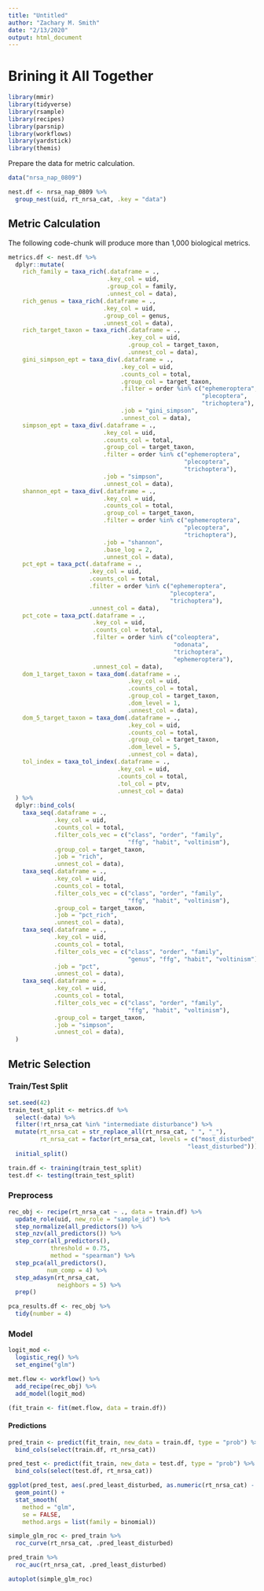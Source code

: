 ```yaml
---
title: "Untitled"
author: "Zachary M. Smith"
date: "2/13/2020"
output: html_document
---
```


# Brining it All Together

```r
library(mmir)
library(tidyverse)
library(rsample)
library(recipes)
library(parsnip)
library(workflows)
library(yardstick)
library(themis)
```

Prepare the data for metric calculation.
```r
data("nrsa_nap_0809")

nest.df <- nrsa_nap_0809 %>% 
  group_nest(uid, rt_nrsa_cat, .key = "data") 
```

## Metric Calculation

The following code-chunk will produce more than 1,000 biological metrics.
```r
metrics.df <- nest.df %>% 
  dplyr::mutate(
    rich_family = taxa_rich(.dataframe = .,
                            .key_col = uid,
                            .group_col = family,
                            .unnest_col = data),
    rich_genus = taxa_rich(.dataframe = .,
                           .key_col = uid,
                           .group_col = genus,
                           .unnest_col = data),
    rich_target_taxon = taxa_rich(.dataframe = .,
                                  .key_col = uid,
                                  .group_col = target_taxon,
                                  .unnest_col = data),
    gini_simpson_ept = taxa_div(.dataframe = .,
                                .key_col = uid,
                                .counts_col = total,
                                .group_col = target_taxon,
                                .filter = order %in% c("ephemeroptera",
                                                       "plecoptera",
                                                       "trichoptera"),
                                .job = "gini_simpson",
                                .unnest_col = data),
    simpson_ept = taxa_div(.dataframe = .,
                           .key_col = uid,
                           .counts_col = total,
                           .group_col = target_taxon,
                           .filter = order %in% c("ephemeroptera",
                                                  "plecoptera",
                                                  "trichoptera"),
                           .job = "simpson",
                           .unnest_col = data),
    shannon_ept = taxa_div(.dataframe = .,
                           .key_col = uid,
                           .counts_col = total,
                           .group_col = target_taxon,
                           .filter = order %in% c("ephemeroptera",
                                                  "plecoptera",
                                                  "trichoptera"),
                           .job = "shannon",
                           .base_log = 2,
                           .unnest_col = data),
    pct_ept = taxa_pct(.dataframe = .,
                       .key_col = uid,
                       .counts_col = total,
                       .filter = order %in% c("ephemeroptera",
                                              "plecoptera",
                                              "trichoptera"),
                       .unnest_col = data),
    pct_cote = taxa_pct(.dataframe = .,
                        .key_col = uid,
                        .counts_col = total,
                        .filter = order %in% c("coleoptera",
                                               "odonata",
                                               "trichoptera",
                                               "ephemeroptera"),
                        .unnest_col = data),
    dom_1_target_taxon = taxa_dom(.dataframe = .,
                                  .key_col = uid,
                                  .counts_col = total,
                                  .group_col = target_taxon,
                                  .dom_level = 1,
                                  .unnest_col = data),
    dom_5_target_taxon = taxa_dom(.dataframe = .,
                                  .key_col = uid,
                                  .counts_col = total,
                                  .group_col = target_taxon,
                                  .dom_level = 5,
                                  .unnest_col = data),
    tol_index = taxa_tol_index(.dataframe = .,
                               .key_col = uid,
                               .counts_col = total,
                               .tol_col = ptv,
                               .unnest_col = data)
  ) %>% 
  dplyr::bind_cols(
    taxa_seq(.dataframe = .,
             .key_col = uid,
             .counts_col = total,
             .filter_cols_vec = c("class", "order", "family",
                                  "ffg", "habit", "voltinism"),
             .group_col = target_taxon,
             .job = "rich",
             .unnest_col = data),
    taxa_seq(.dataframe = .,
             .key_col = uid,
             .counts_col = total,
             .filter_cols_vec = c("class", "order", "family",
                                  "ffg", "habit", "voltinism"),
             .group_col = target_taxon,
             .job = "pct_rich",
             .unnest_col = data),
    taxa_seq(.dataframe = .,
             .key_col = uid,
             .counts_col = total,
             .filter_cols_vec = c("class", "order", "family",
                                  "genus", "ffg", "habit", "voltinism"),
             .job = "pct",
             .unnest_col = data),
    taxa_seq(.dataframe = .,
             .key_col = uid,
             .counts_col = total,
             .filter_cols_vec = c("class", "order", "family",
                                  "ffg", "habit", "voltinism"),
             .group_col = target_taxon,
             .job = "simpson",
             .unnest_col = data),
  )
```

## Metric Selection

### Train/Test Split

```r
set.seed(42)
train_test_split <- metrics.df %>% 
  select(-data) %>% 
  filter(!rt_nrsa_cat %in% "intermediate disturbance") %>% 
  mutate(rt_nrsa_cat = str_replace_all(rt_nrsa_cat, " ", "_"),
         rt_nrsa_cat = factor(rt_nrsa_cat, levels = c("most_disturbed",
                                                   "least_disturbed"))) %>% 
  initial_split()

train.df <- training(train_test_split)
test.df <- testing(train_test_split)
```

### Preprocess

```r
rec_obj <- recipe(rt_nrsa_cat ~ ., data = train.df) %>% 
  update_role(uid, new_role = "sample_id") %>% 
  step_normalize(all_predictors()) %>% 
  step_nzv(all_predictors()) %>%
  step_corr(all_predictors(),
            threshold = 0.75,
            method = "spearman") %>% 
  step_pca(all_predictors(),
           num_comp = 4) %>%
  step_adasyn(rt_nrsa_cat,
              neighbors = 5) %>%
  prep()
```

```r
pca_results.df <- rec_obj %>% 
  tidy(number = 4)
```

### Model

```r
logit_mod <-
  logistic_reg() %>%
  set_engine("glm")
```

```r
met.flow <- workflow() %>% 
  add_recipe(rec_obj) %>% 
  add_model(logit_mod)
```

```r
(fit_train <- fit(met.flow, data = train.df))
```

#### Predictions

```r
pred_train <- predict(fit_train, new_data = train.df, type = "prob") %>% 
  bind_cols(select(train.df, rt_nrsa_cat))

pred_test <- predict(fit_train, new_data = test.df, type = "prob") %>%
  bind_cols(select(test.df, rt_nrsa_cat))
```

```r
ggplot(pred_test, aes(.pred_least_disturbed, as.numeric(rt_nrsa_cat) - 1)) +
  geom_point() +
  stat_smooth(
    method = "glm",
    se = FALSE,
    method.args = list(family = binomial))
```

```r
simple_glm_roc <- pred_train %>% 
  roc_curve(rt_nrsa_cat, .pred_least_disturbed)

pred_train %>% 
  roc_auc(rt_nrsa_cat, .pred_least_disturbed)

autoplot(simple_glm_roc)
```
